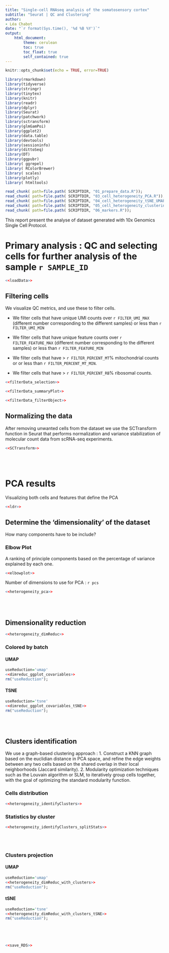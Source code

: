 ```yaml
---
title: "Single-cell RNAseq analysis of the somatosensory cortex"
subtitle: "Seurat | QC and Clustering"
author:
- Léa Chabot
date: "`r format(Sys.time(), '%d %B %Y')`"
output:
    html_document:
        theme: cerulean
        toc: true
        toc_float: true
        self_contained: true
---
```


```r
knitr::opts_chunk$set(echo = TRUE, error=TRUE)
```

```r
library(rmarkdown)
library(tidyverse)
library(stringr)
library(tinytex)
library(knitr)
library(readr)
library(dplyr)
library(Seurat)
library(patchwork)
library(sctransform)
library(glmGamPoi)
library(ggplot2)
library(data.table)
library(devtools)
library(sessioninfo)
library(dittoSeq)
library(DT)
library(ggpubr)
library( ggrepel)
library( RColorBrewer)
library( scales)
library(plotly)
library( htmltools)
```

[//]: # "Load the various chunks in the various files"
```r
read_chunk( path=file.path( SCRIPTDIR, "01_prepare_data.R"));
read_chunk( path=file.path( SCRIPTDIR, "03_cell_heterogeneity_PCA.R"));
read_chunk( path=file.path( SCRIPTDIR, "04_cell_heterogeneity_tSNE_UMAP.R"));
read_chunk( path=file.path( SCRIPTDIR, "05_cell_heterogeneity_clustering.R"));
read_chunk( path=file.path( SCRIPTDIR, "06_markers.R"));
```

This report present the analyse of dataset generated with 10x Genomics Single Cell Protocol.

# Primary analysis : QC and selecting cells for further analysis of the sample `r SAMPLE_ID`

```r
<<loadData>>
```
## Filtering cells

We visualize QC metrics, and use these to filter cells.

- We filter cells that have unique UMI counts over `r FILTER_UMI_MAX` (different number corresponding to the different samples) or less than `r FILTER_UMI_MIN`

- We filter cells that have unique feature counts over `r FILTER_FEATURE_MAX` (different number corresponding to the different samples) or less than `r FILTER_FEATURE_MIN`

- We filter cells that have > `r FILTER_PERCENT_MT`% mitochondrial counts or or less than `r FILTER_PERCENT_MT_MIN`.

- We filter cells that have > `r FILTER_PERCENT_RB`% ribosomal counts.


```r
<<filterData_selection>>
```

```r
<<filterData_summaryPlot>>
```

```r
<<filterData_filterObject>>
```
## Normalizing the data

After removing unwanted cells from the dataset we use the SCTransform function in Seurat that performs normalization and variance stabilization of molecular count data from scRNA-seq experiments.

```r
<<SCTransform>>
```

<br /><br />

# PCA results

Visualizing both cells and features that define the PCA

```r
<<ldr>>
```

## Determine the ‘dimensionality’ of the dataset

How many components have to be include?

### Elbow Plot

A ranking of principle components based on the percentage of variance explained by each one.

```r
<<elbowplot>>
```

Number of dimensions to use for PCA : `r pcs`

```r
<<heterogeneity_pca>>
```

<br /><br />

## Dimensionality reduction

```r
<<heterogeneity_dimReduc>>
```

### Colored by batch {.tabset .tabset-fade}

#### UMAP
```r
useReduction='umap'
<<dimreduc_ggplot_covariables>>
rm("useReduction");
```

#### TSNE
```r
useReduction='tsne'
<<dimreduc_ggplot_covariables_tSNE>>
rm("useReduction");
```

<br /><br />

## Clusters identification

We use a graph-based clustering approach : 1. Construct a KNN graph based on the euclidian distance in PCA space, and refine the edge weights between any two cells based on the shared overlap in their local neighborhoods (Jaccard similarity). 2. Modularity optimization techniques such as the Louvain algorithm or SLM, to iteratively group cells together, with the goal of optimizing the standard modularity function.

### Cells distribution
```r
<<heterogeneity_identifyClusters>>
```

### Statistics by cluster
```r
<<heterogeneity_identifyClusters_splitStats>>
```
<br /><br />

### Clusters projection {.tabset .tabset-fade}

#### UMAP
```r
useReduction='umap'
<<heterogeneity_dimReduc_with_clusters>>
rm("useReduction");
```

#### tSNE
```r
useReduction='tsne'
<<heterogeneity_dimReduc_with_clusters_tSNE>>
rm("useReduction");
```

### {-}

<br /><br />

```r
<<save_RDS>>
```


